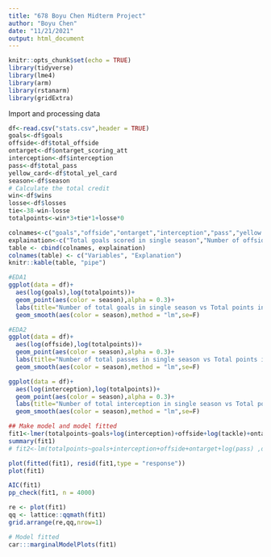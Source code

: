 ```yaml
---
title: "678 Boyu Chen Midterm Project"
author: "Boyu Chen"
date: "11/21/2021"
output: html_document
---
```


```r
knitr::opts_chunk$set(echo = TRUE)
library(tidyverse)
library(lme4)
library(arm)
library(rstanarm)
library(gridExtra)
```


Import and processing data
```r
df<-read.csv("stats.csv",header = TRUE)
goals<-df$goals
offside<-df$total_offside
ontarget<-df$ontarget_scoring_att
interception<-df$interception
pass<-df$total_pass
yellow_card<-df$total_yel_card
season<-df$season
# Calculate the total credit
win<-df$wins
losse<-df$losses
tie<-38-win-losse
totalpoints<-win*3+tie*1+losse*0
```


```r
colnames<-c("goals","offside","ontarget","interception","pass","yellow card","total points","season")
explaination<-c("Total goals scored in single season","Number of offsides in single season","Number of shots on target in single season","Number of interceptions in single season","Total number of passing ball in single season","Number of yellow cards in single season","Total points in single season","Season")
table <- cbind(colnames, explaination)
colnames(table) <- c("Variables", "Explanation")
knitr::kable(table, "pipe")
```


```r
#EDA1
ggplot(data = df)+
  aes(log(goals),log(totalpoints))+
  geom_point(aes(color = season),alpha = 0.3)+
  labs(title="Number of total goals in single season vs Total points in single season",x="log(Number of goals)",y="log(Number of totalpoints)")+
  geom_smooth(aes(color = season),method = "lm",se=F)
```

```r
#EDA2
ggplot(data = df)+
  aes(log(offside),log(totalpoints))+
  geom_point(aes(color = season),alpha = 0.3)+
  labs(title="Number of total passes in single season vs Total points in single season",x="log(Number of passes)",y="log(Number of totalpoints)")+
  geom_smooth(aes(color = season),method = "lm",se=F)
```

```r
ggplot(data = df)+
  aes(log(interception),log(totalpoints))+
  geom_point(aes(color = season),alpha = 0.3)+
  labs(title="Number of total interception in single season vs Total points in single season",x="log(Number of interception)",y="log(Number of totalpoints)")+
  geom_smooth(aes(color = season),method = "lm",se=F)
```

```r
## Make model and model fitted
fit1<-lmer(totalpoints~goals+log(interception)+offside+log(tackle)+ontarget+log(pass)+(1+log(pass)|season),data = df)
summary(fit1)
# fit2<-lm(totalpoints~goals+interception+offside+ontarget+log(pass) ,data = df)

plot(fitted(fit1), resid(fit1,type = "response"))
plot(fit1)

AIC(fit1)
pp_check(fit1, n = 4000)

re <- plot(fit1)
qq <- lattice::qqmath(fit1)
grid.arrange(re,qq,nrow=1)
```

```r
# Model fitted
car:::marginalModelPlots(fit1)
```

